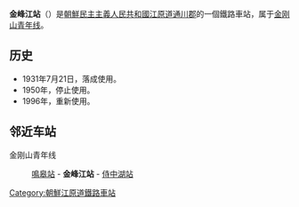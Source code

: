 {{朝鮮半島車站資訊
|公司色 = blue
|文字色 = 
|站名 = 金峰江站
|圖片 = 
|pxl = 
|圖片說明 =
|前一站 = [[鳴皋站|鳴皋]]
|前一站距離 = 6.6
|後一站距離 = 9.4
|後一站 = [[侍中湖站|侍中湖]]
|所屬路線 = [[金刚山青年线|金刚山青年线]]
|距離 = 38.0
|起點站 = [[安边站|安边]]
|諺文 = 금봉강역
|朝鮮漢字 = 金峯江驛
|文觀部式 = 
|馬-賴式 = Kŭmbonggang-yŏk
|副站名 = 
|車站編號 = 
|停站路線數 = 
|所屬公司 = [[朝鮮民主主義人民共和國鐵道省|朝鮮民主主義人民共和國鐵道省]]
|所在地 =[[江原道_(北)|江原道]][[通川郡_(朝鲜)|通川郡]]
|車站構造 = 地面车站
|月台配置 = 
|啟用年月日 =1931年7月21日
|廢站年月日 = 
|上下車人次 = 
|統計年度 = 
|轉車 = 
|備註 = 
|全寬備註 = 
}}

'''金峰江站'''（{{lang-ko|금봉강역}}）是[[朝鮮民主主義人民共和國|朝鮮民主主義人民共和國]][[江原道_(北)|江原道]][[通川郡_(朝鲜)|通川郡]]的一個鐵路車站，属于[[金刚山青年线|金刚山青年线]]。

==历史==
*1931年7月21日，落成使用。
*1950年，停止使用。
*1996年，重新使用。

==邻近车站==
金刚山青年线
:[[鳴皋站|鳴皋站]] - '''金峰江站''' - [[侍中湖站|侍中湖站]]

{{朝鲜铁路小作品}}

{{金刚山青年线}}

[[Category:朝鮮江原道鐵路車站|Category:朝鮮江原道鐵路車站]]